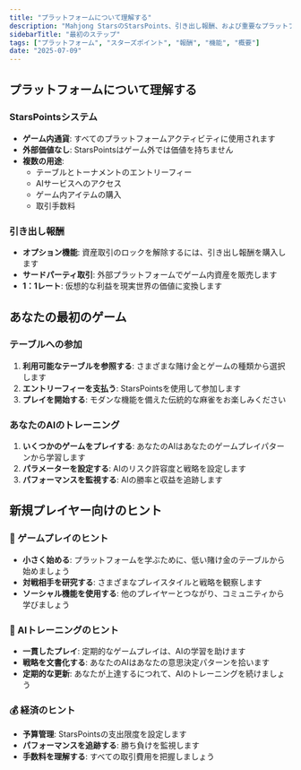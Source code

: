 ```yaml
---
title: "プラットフォームについて理解する"
description: "Mahjong StarsのStarsPoints、引き出し報酬、および重要なプラットフォーム機能について学びましょう"
sidebarTitle: "最初のステップ"
tags: ["プラットフォーム", "スターズポイント", "報酬", "機能", "概要"]
date: "2025-07-09"
---
```


## プラットフォームについて理解する

### StarsPointsシステム
- **ゲーム内通貨**: すべてのプラットフォームアクティビティに使用されます
- **外部価値なし**: StarsPointsはゲーム外では価値を持ちません
- **複数の用途**:
  - テーブルとトーナメントのエントリーフィー
  - AIサービスへのアクセス
  - ゲーム内アイテムの購入
  - 取引手数料

### 引き出し報酬
- **オプション機能**: 資産取引のロックを解除するには、引き出し報酬を購入します
- **サードパーティ取引**: 外部プラットフォームでゲーム内資産を販売します
- **1：1レート**: 仮想的な利益を現実世界の価値に変換します

## あなたの最初のゲーム

### テーブルへの参加
1. **利用可能なテーブルを参照する**: さまざまな賭け金とゲームの種類から選択します
2. **エントリーフィーを支払う**: StarsPointsを使用して参加します
3. **プレイを開始する**: モダンな機能を備えた伝統的な麻雀をお楽しみください

### あなたのAIのトレーニング
1. **いくつかのゲームをプレイする**: あなたのAIはあなたのゲームプレイパターンから学習します
2. **パラメーターを設定する**: AIのリスク許容度と戦略を設定します
3. **パフォーマンスを監視する**: AIの勝率と収益を追跡します

## 新規プレイヤー向けのヒント

### 🎯 ゲームプレイのヒント
- **小さく始める**: プラットフォームを学ぶために、低い賭け金のテーブルから始めましょう
- **対戦相手を研究する**: さまざまなプレイスタイルと戦略を観察します
- **ソーシャル機能を使用する**: 他のプレイヤーとつながり、コミュニティから学びましょう

### 🤖 AIトレーニングのヒント
- **一貫したプレイ**: 定期的なゲームプレイは、AIの学習を助けます
- **戦略を文書化する**: あなたのAIはあなたの意思決定パターンを拾います
- **定期的な更新**: あなたが上達するにつれて、AIのトレーニングを続けましょう

### 💰 経済のヒント
- **予算管理**: StarsPointsの支出限度を設定します
- **パフォーマンスを追跡する**: 勝ち負けを監視します
- **手数料を理解する**: すべての取引費用を把握しましょう